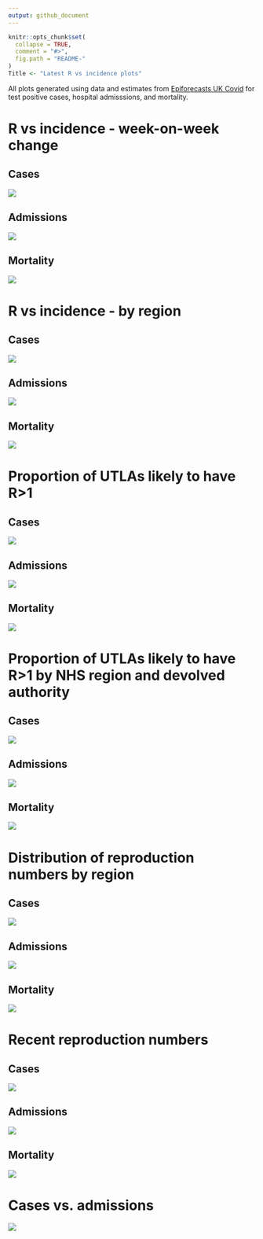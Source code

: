 ```yaml
---
output: github_document
---
```


<!-- README.md is generated from README.Rmd. Please edit that file -->

```r
knitr::opts_chunk$set(
  collapse = TRUE,
  comment = "#>",
  fig.path = "README-"
)
Title <- "Latest R vs incidence plots"
```

All plots generated using data and estimates from [Epiforecasts UK Covid](https://epiforecasts.io/covid/posts/national/united-kingdom/) for test positive cases, hospital admisssions, and mortality.

# R vs incidence - week-on-week change

## Cases

![](figure/cases/r_vs_inc_1w.png)

## Admissions

![](figure/admissions/r_vs_inc_1w.png)

## Mortality

![](figure/deaths/r_vs_inc_1w.png)

# R vs incidence - by region

## Cases

![](figure/cases/r_vs_inc_region.png)

## Admissions

![](figure/admissions/r_vs_inc_region.png)

## Mortality

![](figure/deaths/r_vs_inc_region.png)

# Proportion of UTLAs likely to have R>1

## Cases

![](figure/cases/latest_prop_gt1.png)

## Admissions

![](figure/admissions/latest_prop_gt1.png)

## Mortality

![](figure/deaths/latest_prop_gt1.png)


# Proportion of UTLAs likely to have R>1 by NHS region and devolved authority

## Cases

![](figure/cases/latest_prop_gt1_da_region.png)

## Admissions

![](figure/admissions/latest_prop_gt1_da_region.png)

## Mortality

![](figure/deaths/latest_prop_gt1_da_region.png)

# Distribution of reproduction numbers by region

## Cases

![](figure/cases/R_ranking.png)

## Admissions

![](figure/admissions/R_ranking.png)

## Mortality

![](figure/deaths/R_ranking.png)

# Recent reproduction numbers

## Cases

![](figure/cases/recent_r.png)

## Admissions

![](figure/admissions/recent_r.png)

## Mortality

![](figure/deaths/recent_r.png)

# Cases vs. admissions

![](figure/cas_adm.png)

